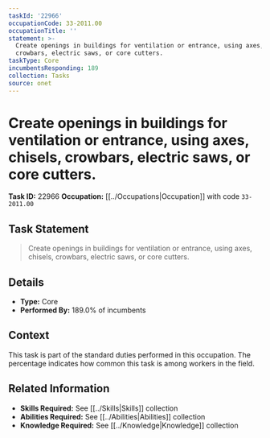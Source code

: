 ```yaml
---
taskId: '22966'
occupationCode: 33-2011.00
occupationTitle: ''
statement: >-
  Create openings in buildings for ventilation or entrance, using axes, chisels,
  crowbars, electric saws, or core cutters.
taskType: Core
incumbentsResponding: 189
collection: Tasks
source: onet
---
```

# Create openings in buildings for ventilation or entrance, using axes, chisels, crowbars, electric saws, or core cutters.

**Task ID:** 22966
**Occupation:** [[../Occupations|Occupation]] with code `33-2011.00`

## Task Statement

> Create openings in buildings for ventilation or entrance, using axes, chisels, crowbars, electric saws, or core cutters.

## Details

- **Type:** Core
- **Performed By:** 189.0% of incumbents

## Context

This task is part of the standard duties performed in this occupation. The percentage indicates how common this task is among workers in the field.

## Related Information

- **Skills Required:** See [[../Skills|Skills]] collection
- **Abilities Required:** See [[../Abilities|Abilities]] collection
- **Knowledge Required:** See [[../Knowledge|Knowledge]] collection

